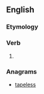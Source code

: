 ==English==

===Etymology===
{{suffix|please|est|lang=en}}

===Verb===
{{head|en|verb form}}

# {{en-archaic second-person singular of|please}}

===Anagrams===
* [[tapeless#English|tapeless]]